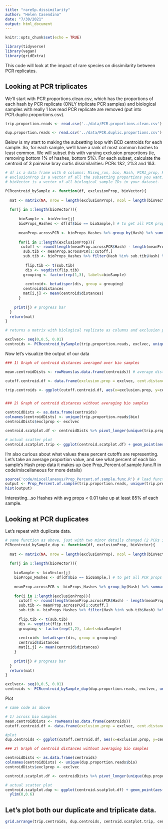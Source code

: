 ```yaml
---
title: "rareSp.dissimilarity"
author: "Helen Casendino"
date: "7/30/2021"
output: html_document
---
```


```r
knitr::opts_chunk$set(echo = TRUE)
```
```r
library(tidyverse)
library(vegan)
library(gridExtra)
```

This code will look at the impact of rare species on dissimilarity between PCR replicates. 

## Looking at PCR triplicates

We'll start with PCR.proportions.clean.csv, which has the proportions of each hash by PCR replicate (ONLY triplicate PCR samples) and biological samples with really 1 low read PCR replicate are removed (put into PCR.duplic.proportions.csv). 

```r
trip.proportion.reads <- read.csv('../data/PCR.proportions.clean.csv')

dup.proportion.reads <- read.csv('../data/PCR.duplic.proportions.csv')
```

Below is my start to making the subsetting loop with BCD centroids for each sample. So, for each sample, we'll have a rank of most common hashes to least common. We will subset this with varying exclusion proportions (ie, removing bottom 1% of hashes, bottom 5%). For each subset, calculate the centroid of 3 pairwise bray curtis dissimilarities: PCRs 1&2, 2%3 and 1&3.   

```r

# df is a data frame with 6 columns: Miseq_run, bio, Hash, PCR1_prop, PCR2_prop, PCR3_prop
# exclusionProp is a vector of all the subsetting proportions you want. A vector of (0.01, 0.05) means you'll get the PCR centroid for when 1% of the lowest proportion samples are excluded, and when 5% of lowest prop samples are excluded.
# bioVector is a vector of all biological sample IDs in your dataset.

PCRcentroid_bySample <- function(df, exclusionProp, bioVector){
   
  mat <- matrix(NA, nrow = length(exclusionProp), ncol = length(bioVector))
  
  for(j in 1:length(bioVector)){
    
      bioSample <- bioVector[j]
      bioProps_Hashes <- df[df$bio == bioSample,] # to get all PCR props from that one sample
      
      meanProp.acrossPCR <- bioProps_Hashes %>% group_by(Hash) %>% summarise(meanProp.PCR = mean(c(PCR1_prop, PCR2_prop,PCR3_prop))) %>% arrange(desc(meanProp.PCR)) # to get rarity order
      
      for(i in 1:length(exclusionProp)){
       cutoff <- round(length(meanProp.acrossPCR$Hash) - length(meanProp.acrossPCR$Hash)*exclusionProp[i])
        sub.tib <- meanProp.acrossPCR[1:cutoff,]
        sub.tib <- bioProps_Hashes %>% filter(Hash %in% sub.tib$Hash) %>% select(!c(Hash, bio,Miseq_run))
       
         flip.tib <- t(sub.tib)
         dis <- vegdist(flip.tib)
        grouping <- factor(rep(1,3), labels=bioSample)
       
         centroid<- betadisper(dis, group = grouping)
        centroid$distances 
        mat[i,j] <- mean(centroid$distances)
      }
    
    print(j) # progress bar
  }
  return(mat)
}

# returns a matrix with biological replicate as columns and exclusion proportion as rows. 

```

```r
exclvec<- seq(0,0.5, 0.01)
centroids <- PCRcentroid_bySample(trip.proportion.reads, exclvec, unique(trip.proportion.reads$bio))
```

Now let's visualize the output of our data

```r

### 1) Graph of centroid distances averaged over bio samples

mean.centroidDists <- rowMeans(as.data.frame(centroids)) # average distances to centroid of PCR reps for all exclusion proportion values across biological replicates

cutoff.centroid.df <- data.frame(exclusion.prop = exclvec, cent.distance = mean.centroidDists) # combines with exclusion prop vector

trip.centroids <- ggplot(cutoff.centroid.df, aes(x=exclusion.prop, y=cent.distance, color="orange")) + geom_point() +  theme_minimal() + theme(legend.position = "none") + xlab("% Rare Species Excluded") + ylab("Distance to Centroid") + ggtitle("Triplicates") 


### 2) Graph of centroid distances without averaging bio samples

centroidDists <- as.data.frame(centroids)
colnames(centroidDists) <- unique(trip.proportion.reads$bio)
centroidDists$exclprop <- exclvec

centroid.scatplot.df <- centroidDists %>% pivot_longer(unique(trip.proportion.reads$bio), names_to = "bio", values_to = "centroid")

# actual scatter plot 
centroid.scatplot.trip <- ggplot(centroid.scatplot.df) + geom_point(aes(x=exclprop, y=centroid, color=bio)) +  theme_minimal()  + theme(legend.position = "none") + xlab("% Rare Species Excluded") + ylab("Distance to Centroid")
```

I'm also curious about what values these percent cutoffs are representing. Let's take an average proportion value, and see what percent of each bio sample's Hash prop data it makes up (see Prop_Percent.of.sample.func.R in code/miscellaneous for more details)

```r
source('code/miscellaneous/Prop_Percent.of.sample.func.R') # load function
output <- Prop_Percent.of.sample(trip.proportion.reads, unique(trip.proportion.reads$bio), 0.01) # how much of each sample do Hashes with avg props < 0.02 take up?
hist(output)
```

Interesting...so Hashes with avg props < 0.01 take up at least 85% of each sample.


## Looking at PCR duplicates

Let's repeat with duplicate data.

```r
# same function as above, just with two minor details changed (2 PCRs instead of 3)
PCRcentroid_bySample_dup <- function(df, exclusionProp, bioVector){
  
  mat <- matrix(NA, nrow = length(exclusionProp), ncol = length(bioVector))
  
  for(j in 1:length(bioVector)){
    
    bioSample <- bioVector[j]
    bioProps_Hashes <- df[df$bio == bioSample,] # to get all PCR props from that one sample
    
    meanProp.acrossPCR <- bioProps_Hashes %>% group_by(Hash) %>% summarise(meanProp.PCR = mean(c(PCR1_prop, PCR2_prop))) %>% arrange(desc(meanProp.PCR)) # to get rarity order
    
    for(i in 1:length(exclusionProp)){
      cutoff <- round(length(meanProp.acrossPCR$Hash) - length(meanProp.acrossPCR$Hash)*exclusionProp[i])
      sub.tib <- meanProp.acrossPCR[1:cutoff,]
      sub.tib <- bioProps_Hashes %>% filter(Hash %in% sub.tib$Hash) %>% select(!c(Hash, bio,Miseq_run))
      
      flip.tib <- t(sub.tib)
      dis <- vegdist(flip.tib)
      grouping <- factor(rep(1,2), labels=bioSample)
      
      centroid<- betadisper(dis, group = grouping)
      centroid$distances 
      mat[i,j] <- mean(centroid$distances)
    }
    
    print(j) # progress bar
  }
  return(mat)
}

exclvec<- seq(0,0.5, 0.01)
centroids <- PCRcentroid_bySample_dup(dup.proportion.reads, exclvec, unique(dup.proportion.reads$bio))
```

Plot

```r
# same code as above

# 1) across bio samples
mean.centroidDists <- rowMeans(as.data.frame(centroids)) 
cutoff.centroid.df <- data.frame(exclusion.prop = exclvec, cent.distance = mean.centroidDists) 

#plot
dup.centroids <- ggplot(cutoff.centroid.df, aes(x=exclusion.prop, y=cent.distance, color="firebrick4")) + geom_point() +  theme_minimal() + theme(legend.position = "none") + xlab("% Rare Species Excluded") + ylab("Distance to Centroid")+ ggtitle("Duplicates") 

### 2) Graph of centroid distances without averaging bio samples

centroidDists <- as.data.frame(centroids)
colnames(centroidDists) <- unique(dup.proportion.reads$bio)
centroidDists$exclprop <- exclvec

centroid.scatplot.df <- centroidDists %>% pivot_longer(unique(dup.proportion.reads$bio), names_to = "bio", values_to = "centroid")

# actual scatter plot 
centroid.scatplot.dup <- ggplot(centroid.scatplot.df) + geom_point(aes(x=exclprop, y=centroid, color=bio)) +  theme_minimal()  + theme(legend.position = "none") + xlab("% Rare Species Excluded") + ylab("Distance to Centroid") +
  ylim(0,0.6)
```


## Let's plot both our duplicate and triplicate data.

```r
grid.arrange(trip.centroids, dup.centroids, centroid.scatplot.trip, centroid.scatplot.dup, ncol=2, nrow=2)
```